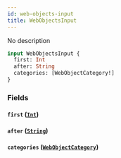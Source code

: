 ```yaml
---
id: web-objects-input
title: WebObjectsInput
---
```



No description

```graphql
input WebObjectsInput {
  first: Int
  after: String
  categories: [WebObjectCategory!]
}
```


### Fields

#### `first` ([`Int`](../../references/scalars/int))




#### `after` ([`String`](../../references/scalars/string))




#### `categories` ([`WebObjectCategory`](../../references/enums/web-object-category))






